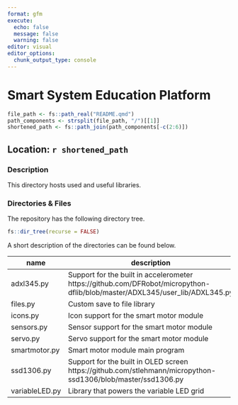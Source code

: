 ```yaml
---
format: gfm
execute:
  echo: false
  message: false
  warning: false
editor: visual
editor_options: 
  chunk_output_type: console
---
```


# Smart System Education Platform

```r
file_path <- fs::path_real("README.qmd")
path_components <- strsplit(file_path, "/")[[1]]
shortened_path <- fs::path_join(path_components[-c(2:6)])
```

## Location: `r shortened_path`

### Description

This directory hosts used and useful libraries.

### Directories & Files

The repository has the following directory tree.

```r
fs::dir_tree(recurse = FALSE)
```

A short description of the directories can be found below.

| name           | description                               | contribution |
|----------------|-------------------------------------------|--------------|
| adxl345.py	 | Support for the built in accelerometer https://github.com/DFRobot/micropython-dflib/blob/master/ADXL345/user_lib/ADXL345.py | Milan        |
| files.py	 | Custom save to file library		     | Milan        |
| icons.py	 | Icon support for the smart motor module   | Milan        |
| sensors.py	 | Sensor support for the smart motor module | Milan        |
| servo.py	 | Servo support for the smart motor module  | Milan        |
| smartmotor.py	 | Smart motor module main program	     | Milan        |
| ssd1306.py	 | Support for the built in OLED screen https://github.com/stlehmann/micropython-ssd1306/blob/master/ssd1306.py | Milan        |
| variableLED.py | Library that powers the variable LED grid | Sophie       |
